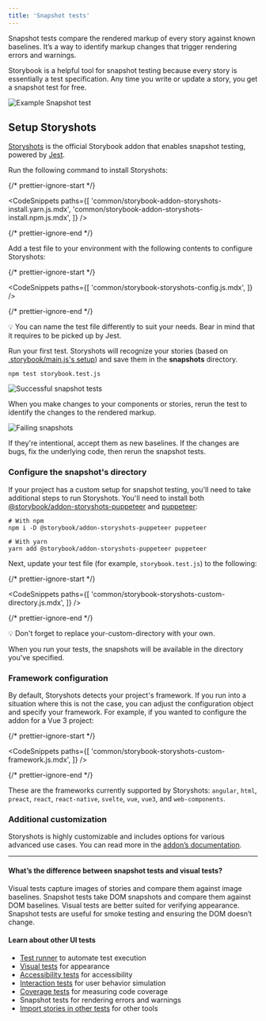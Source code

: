 ```yaml
---
title: 'Snapshot tests'
---
```


Snapshot tests compare the rendered markup of every story against known baselines. It’s a way to identify markup changes that trigger rendering errors and warnings.

Storybook is a helpful tool for snapshot testing because every story is essentially a test specification. Any time you write or update a story, you get a snapshot test for free.

![Example Snapshot test](./snapshot-test.png)

## Setup Storyshots

[Storyshots](https://storybook.js.org/addons/@storybook/addon-storyshots/) is the official Storybook addon that enables snapshot testing, powered by [Jest](https://jestjs.io/docs/getting-started).

Run the following command to install Storyshots:

{/* prettier-ignore-start */}

<CodeSnippets
  paths={[
    'common/storybook-addon-storyshots-install.yarn.js.mdx',
    'common/storybook-addon-storyshots-install.npm.js.mdx',
  ]}
/>

{/* prettier-ignore-end */}

Add a test file to your environment with the following contents to configure Storyshots:

{/* prettier-ignore-start */}

<CodeSnippets
  paths={[
    'common/storybook-storyshots-config.js.mdx',
  ]}
/>

{/* prettier-ignore-end */}

<div class="aside">
💡 You can name the test file differently to suit your needs. Bear in mind that it requires to be picked up by Jest.
</div>

Run your first test. Storyshots will recognize your stories (based on [.storybook/main.js's setup](https://storybook.js.org/docs/react/configure/story-rendering)) and save them in the **snapshots** directory.

```shell
npm test storybook.test.js
```

![Successful snapshot tests](./storyshots-pass.png)

When you make changes to your components or stories, rerun the test to identify the changes to the rendered markup.

![Failing snapshots](./storyshots-fail.png)

If they're intentional, accept them as new baselines. If the changes are bugs, fix the underlying code, then rerun the snapshot tests.

### Configure the snapshot's directory

If your project has a custom setup for snapshot testing, you'll need to take additional steps to run Storyshots. You'll need to install both [@storybook/addon-storyshots-puppeteer](https://storybook.js.org/addons/@storybook/addon-storyshots-puppeteer) and [puppeteer](https://github.com/puppeteer/puppeteer):

```shell
# With npm
npm i -D @storybook/addon-storyshots-puppeteer puppeteer

# With yarn
yarn add @storybook/addon-storyshots-puppeteer puppeteer
```

Next, update your test file (for example, `storybook.test.js`) to the following:

{/* prettier-ignore-start */}

<CodeSnippets
  paths={[
    'common/storybook-storyshots-custom-directory.js.mdx',
  ]}
/>

{/* prettier-ignore-end */}

<div class="aside">
💡 Don't forget to replace your-custom-directory with your own.
</div>

When you run your tests, the snapshots will be available in the directory you've specified.

### Framework configuration

By default, Storyshots detects your project's framework. If you run into a situation where this is not the case, you can adjust the configuration object and specify your framework. For example, if you wanted to configure the addon for a Vue 3 project:

{/* prettier-ignore-start */}

<CodeSnippets
  paths={[
    'common/storybook-storyshots-custom-framework.js.mdx',
  ]}
/>

{/* prettier-ignore-end */}

These are the frameworks currently supported by Storyshots: `angular`, `html`, `preact`, `react`, `react-native`, `svelte`, `vue`, `vue3`, and `web-components`.

### Additional customization

Storyshots is highly customizable and includes options for various advanced use cases. You can read more in the [addon’s documentation](https://github.com/storybookjs/storybook/tree/master/addons/storyshots/storyshots-core#options).

---

#### What’s the difference between snapshot tests and visual tests?

Visual tests capture images of stories and compare them against image baselines. Snapshot tests take DOM snapshots and compare them against DOM baselines. Visual tests are better suited for verifying appearance. Snapshot tests are useful for smoke testing and ensuring the DOM doesn’t change.

#### Learn about other UI tests

- [Test runner](./test-runner.md) to automate test execution
- [Visual tests](./visual-testing.md) for appearance
- [Accessibility tests](./accessibility-testing.md) for accessibility
- [Interaction tests](./interaction-testing.md) for user behavior simulation
- [Coverage tests](./test-coverage.md) for measuring code coverage
- Snapshot tests for rendering errors and warnings
- [Import stories in other tests](./importing-stories-in-tests.md) for other tools